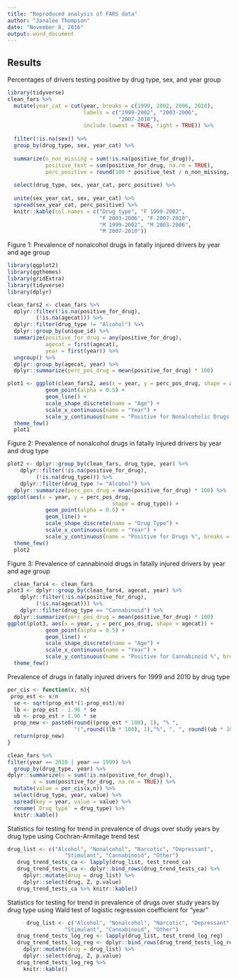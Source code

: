 ```yaml
---
title: "Reproduced analysis of FARS data"
author: "Janalee Thompson"
date: "November 8, 2016"
output: word_document
---
```


## Results
Percentages of drivers testing positive by drug type, sex, and year group

```r
library(tidyverse)
clean_fars %>%
  mutate(year_cat = cut(year, breaks = c(1999, 2002, 2006, 2010),
                        labels = c("1999-2002", "2003-2006",
                                   "2007-2010"),
                        include.lowest = TRUE, right = TRUE)) %>%
  
  filter(!is.na(sex)) %>%
  group_by(drug_type, sex, year_cat) %>%
  
  summarize(n_non_missing = sum(!is.na(positive_for_drug)),
            positive_test = sum(positive_for_drug, na.rm = TRUE),
            perc_positive = round(100 * positive_test / n_non_missing, 1)) %>%
  
  select(drug_type, sex, year_cat, perc_positive) %>%
  
  unite(sex_year_cat, sex, year_cat) %>%
  spread(sex_year_cat, perc_positive) %>%
  knitr::kable(col.names = c("Drug type", "F 1999-2002",
                             "F 2003-2006", "F 2007-2010",
                             "M 1999-2002", "M 2003-2006",
                             "M 2007-2010"))
```

Figure 1: Prevalence of nonalcohol drugs in fatally injured drivers by year and age group

```r

library(ggplot2)
library(ggthemes)
library(gridExtra)
library(tidyverse)
library(dplyr)

clean_fars2 <- clean_fars %>%
  dplyr::filter(!is.na(positive_for_drug),
         (!is.na(agecat))) %>%
  dplyr::filter(drug_type != "Alcohol") %>%
  dplyr::group_by(unique_id) %>%
  summarize(positive_for_drug = any(positive_for_drug),
            agecat = first(agecat),
            year = first(year)) %>%
  ungroup() %>%
  dplyr::group_by(agecat, year) %>%
  dplyr::summarize(perc_pos_drug = mean(positive_for_drug) * 100) 

plot1 <- ggplot(clean_fars2, aes(x = year, y = perc_pos_drug, shape = agecat)) +
            geom_point(alpha = 0.5) +
            geom_line() +
            scale_shape_discrete(name = "Age") +
            scale_x_continuous(name = "Year") + 
            scale_y_continuous(name = "Positive for Nonalcoholic Drugs %", breaks = c(0, 10, 20, 30), labels = c("0", "10", "20", "30")) +
  theme_few()
  plot1
```


Figure 2: Prevalence of nonalcohol drugs in fatally injured drivers by year and drug type
```r
  
plot2 <- dplyr::group_by(clean_fars, drug_type, year) %>%
    dplyr::filter(!is.na(positive_for_drug),
         (!is.na(drug_type))) %>%
    dplyr::filter(drug_type != "Alcohol") %>%
  dplyr::summarize(perc_pos_drug = mean(positive_for_drug) * 100) %>%
ggplot(aes(x = year, y = perc_pos_drug, 
                                 shape = drug_type)) +
            geom_point(alpha = 0.5) +
            geom_line() +
            scale_shape_discrete(name = "Drug Type") +
            scale_x_continuous(name = "Year") + 
            scale_y_continuous(name = "Positive for Drugs %", breaks = c(0, 5, 10), labels = c("0", "5", "10")) +
  theme_few()
  plot2
```

Figure 3: Prevalence of cannabinoid drugs in fatally injured drivers by year and age group
```r
  clean_fars4 <- clean_fars 
plot3 <- dplyr::group_by(clean_fars4, agecat, year) %>%
    dplyr::filter(!is.na(positive_for_drug),
         (!is.na(agecat))) %>%
    dplyr::filter(drug_type == "Cannabinoid") %>%
  dplyr::summarize(perc_pos_drug = mean(positive_for_drug) * 100) 
ggplot(plot3, aes(x = year, y = perc_pos_drug, shape = agecat)) +
            geom_point(alpha = 0.5) +
            geom_line() +
            scale_shape_discrete(name = "Age") +
            scale_x_continuous(name = "Year") + 
            scale_y_continuous(name = "Positive for Cannabinoid %", breaks = c(0, 5, 10, 15, 20), labels = c("0", "5", "10", "15", "20")) +
  theme_few()
```

Prevalence of drugs in fatally injured drivers for 1999 and 2010 by drug type
```r

per_cis <- function(x, n){
 prop_est <- x/n
  se <- sqrt(prop_est*(1-prop_est)/n)
  lb <- prop_est - 1.96 * se
  ub <- prop_est + 1.96 * se
  prop_new <- paste0(round((prop_est * 100), 1), "% ", 
                     "(",round((lb * 100), 1),"%", ", ", round((ub * 100), 1),"%)")
  return(prop_new)
}

clean_fars %>%
filter(year == 2010 | year == 1999) %>%
  group_by(drug_type, year) %>%
dplyr::summarize(n = sum(!is.na(positive_for_drug)),
        x = sum(positive_for_drug, na.rm = TRUE)) %>%
  mutate(value = per_cis(x,n)) %>%
  select(drug_type, year, value) %>%
  spread(key = year, value = value) %>% 
  rename(`Drug type` = drug_type) %>%
  knitr::kable()
```

Statistics for testing for trend in prevalence of drugs over study years by drug type using Cochran-Armitage trend test
```r
  
drug_list <- c("Alcohol", "Nonalcohol", "Narcotic", "Depressant",
                  "Stimulant", "Cannabinoid", "Other")
   drug_trend_tests_ca <- lapply(drug_list, test_trend_ca)
   drug_trend_tests_ca <- dplyr::bind_rows(drug_trend_tests_ca) %>%
     dplyr::mutate(drug = drug_list) %>%
     dplyr::select(drug, Z, p.value)
   drug_trend_tests_ca %>% knitr::kable()
```

Statistics for testing for trend in prevalence of drugs over study years by drug type using Wald test of logistic regression coefficient for “year”
```r
      drug_list <- c("Alcohol", "Nonalcohol", "Narcotic", "Depressant",
                  "Stimulant", "Cannabinoid", "Other")
   drug_trend_tests_log_reg <- lapply(drug_list, test_trend_log_reg)
   drug_trend_tests_log_reg <- dplyr::bind_rows(drug_trend_tests_log_reg) %>%
     dplyr::mutate(drug = drug_list) %>%
     dplyr::select(drug, Z, p.value)
   drug_trend_tests_log_reg %>% 
     knitr::kable()
```

